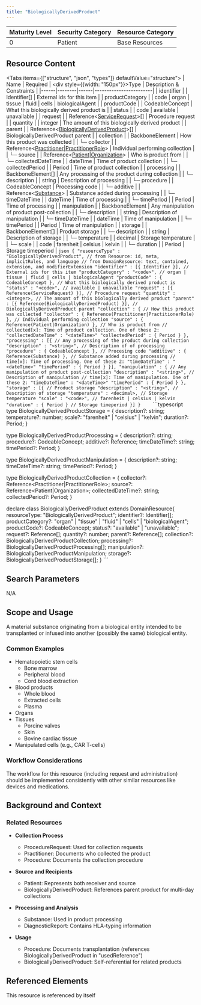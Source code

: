```yaml
---
title: "BiologicallyDerivedProduct"
---
```


| Maturity Level | Security Category | Resource Category |
|----------------|------------------|-------------------|
| 0 | Patient | <div className="flex items-center gap-2"><Users className="h-5 w-5 text-green-500" /> Base Resources </div> |


## Resource Content
<Tabs items={["structure", "json", "types"]} defaultValue="structure">
  <Tab value="structure">
    | Name | Required | <div style={{width: "150px"}}>Type</div> | Description & Constraints |
    |------|--------|------|------------------------|
    | identifier | | Identifier[] | External ids for this item |
    | productCategory | | code | organ \| tissue \| fluid \| cells \| biologicalAgent |
    | productCode | | CodeableConcept | What this biologically derived product is |
    | status | | code | available \| unavailable |
    | request | | Reference\<[ServiceRequest](/fhir/resources/servicerequest)>[] | Procedure request |
    | quantity | | integer | The amount of this biologically derived product |
    | parent | | Reference\<[BiologicallyDerivedProduct](/fhir/resources/biologicallyderivedproduct)>[] | BiologicallyDerivedProduct parent |
    | collection | | BackboneElement | How this product was collected |
    | └─ collector | | Reference\<[Practitioner](/fhir/resources/practitioner)\|[PractitionerRole](/fhir/resources/practitionerrole)> | Individual performing collection |
    | └─ source | | Reference\<[Patient](/fhir/resources/patient)\|[Organization](/fhir/resources/organization)> | Who is product from |
    | └─ collectedDateTime | | dateTime | Time of product collection |
    | └─ collectedPeriod | | Period | Time of product collection |
    | processing | | BackboneElement[] | Any processing of the product during collection |
    | └─ description | | string | Description of processing |
    | └─ procedure | | CodeableConcept | Processing code |
    | └─ additive | | Reference\<[Substance](/fhir/resources/substance)> | Substance added during processing |
    | └─ timeDateTime | | dateTime | Time of processing |
    | └─ timePeriod | | Period | Time of processing |
    | manipulation | | BackboneElement | Any manipulation of product post-collection |
    | └─ description | | string | Description of manipulation |
    | └─ timeDateTime | | dateTime | Time of manipulation |
    | └─ timePeriod | | Period | Time of manipulation |
    | storage | | BackboneElement[] | Product storage |
    | └─ description | | string | Description of storage |
    | └─ temperature | | decimal | Storage temperature |
    | └─ scale | | code | farenheit \| celsius \| kelvin |
    | └─ duration | | Period | Storage timeperiod |
  </Tab>
  <Tab value="json">
    ```json
{
  "resourceType" : "BiologicallyDerivedProduct",
  // from Resource: id, meta, implicitRules, and language
  // from DomainResource: text, contained, extension, and modifierExtension
  "identifier" : [{ Identifier }], // External ids for this item
  "productCategory" : "<code>", // organ | tissue | fluid | cells | biologicalAgent
  "productCode" : { CodeableConcept }, // What this biologically derived product is
  "status" : "<code>", // available | unavailable
  "request" : [{ Reference(ServiceRequest) }], // Procedure request
  "quantity" : <integer>, // The amount of this biologically derived product
  "parent" : [{ Reference(BiologicallyDerivedProduct) }], // BiologicallyDerivedProduct parent
  "collection" : { // How this product was collected
    "collector" : { Reference(Practitioner|PractitionerRole) }, // Individual performing collection
    "source" : { Reference(Patient|Organization) }, // Who is product from
    // collected[x]: Time of product collection. One of these 2:
    "collectedDateTime" : "<dateTime>"
    "collectedPeriod" : { Period }
  },
  "processing" : [{ // Any processing of the product during collection
    "description" : "<string>", // Description of of processing
    "procedure" : { CodeableConcept }, // Procesing code
    "additive" : { Reference(Substance) }, // Substance added during processing
    // time[x]: Time of processing. One of these 2:
    "timeDateTime" : "<dateTime>"
    "timePeriod" : { Period }
  }],
  "manipulation" : { // Any manipulation of product post-collection
    "description" : "<string>", // Description of manipulation
    // time[x]: Time of manipulation. One of these 2:
    "timeDateTime" : "<dateTime>"
    "timePeriod" : { Period }
  },
  "storage" : [{ // Product storage
    "description" : "<string>", // Description of storage
    "temperature" : <decimal>, // Storage temperature
    "scale" : "<code>", // farenheit | celsius | kelvin
    "duration" : { Period } // Storage timeperiod
  }]
}    ```
  </Tab>
  <Tab value="types">
    ```typescript
type BiologicallyDerivedProductStorage = {
    description?: string;
    temperature?: number;
    scale?: "farenheit" | "celsius" | "kelvin";
    duration?: Period;
}

type BiologicallyDerivedProductProcessing = {
    description?: string;
    procedure?: CodeableConcept;
    additive?: Reference<Substance>;
    timeDateTime?: string;
    timePeriod?: Period;
}

type BiologicallyDerivedProductManipulation = {
    description?: string;
    timeDateTime?: string;
    timePeriod?: Period;
}

type BiologicallyDerivedProductCollection = {
    collector?: Reference<Practitioner|PractitionerRole>;
    source?: Reference<Patient|Organization>;
    collectedDateTime?: string;
    collectedPeriod?: Period;
}

declare class BiologicallyDerivedProduct extends DomainResource{
    resourceType: "BiologicallyDerivedProduct";
    identifier?: Identifier[];
    productCategory?: "organ" | "tissue" | "fluid" | "cells" | "biologicalAgent";
    productCode?: CodeableConcept;
    status?: "available" | "unavailable";
    request?: Reference<ServiceRequest>[];
    quantity?: number;
    parent?: Reference<BiologicallyDerivedProduct>[];
    collection?: BiologicallyDerivedProductCollection;
    processing?: BiologicallyDerivedProductProcessing[];
    manipulation?: BiologicallyDerivedProductManipulation;
    storage?: BiologicallyDerivedProductStorage[];
}
    ```
  </Tab>
</Tabs>

## Search Parameters
N/A

## Scope and Usage
A material substance originating from a biological entity intended to be transplanted or infused into another (possibly the same) biological entity.

### Common Examples
- Hematopoietic stem cells
  - Bone marrow
  - Peripheral blood
  - Cord blood extraction
- Blood products
  - Whole blood
  - Extracted cells
  - Plasma
- Organs
- Tissues
  - Porcine valves
  - Skin
  - Bovine cardiac tissue
- Manipulated cells (e.g., CAR T-cells)

### Workflow Considerations
The workflow for this resource (including request and administration) should be implemented consistently with other similar resources like devices and medications.

## Background and Context
### Related Resources
- **Collection Process**
  - ProcedureRequest: Used for collection requests
  - Practitioner: Documents who collected the product
  - Procedure: Documents the collection procedure
  
- **Source and Recipients**
  - Patient: Represents both receiver and source
  - BiologicallyDerivedProduct: References parent product for multi-day collections
  
- **Processing and Analysis**
  - Substance: Used in product processing
  - DiagnosticReport: Contains HLA-typing information
  
- **Usage**
  - Procedure: Documents transplantation (references BiologicallyDerivedProduct in "usedReference")
  - BiologicallyDerivedProduct: Self-referential for related products

## Referenced Elements
This resource is referenced by itself

